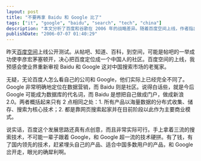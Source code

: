```yaml
---
layout: post
title: "不要再拿 Baidu 和 Google 比了"
tags: ["it", "google", "baidu", "search", "tech", "china"]
description: "本文分析了百度和谷歌在 2006 年的战略差异。随着百度空间上线，作者指出百度已经从单纯的搜索引擎转向社区平台的路线，构建包括贴吧、百度知道、百科和空间在内的社区生态系统。相比之下，谷歌仍然专注于数据营销和纯粹的搜索技术。作者认为百度此举战略精明，避开了与谷歌在核心搜索技术上的正面竞争，转而发展更适合中国用户习惯的社区产品，预示着百度可能成为“新浪 2.0”式的门户，而非单纯的搜索引擎。"
publishDate: "2006-07-07 01:40:29"
---
```


昨天[百度空间](http://hi.baidu.com/)上线公开测试。从帖吧、知道、百科，到空间，可能是帖吧的一举成功使李彦宏茅塞顿开，决心把百度定位成一个中国人的社区。百度空间的上线，我预感会使业界重新审视 Baidu 和 Google 这对中国搜索市场的老冤家。

无疑，无论百度人怎么看自己的公司和 Google，他们实际上已经完全不同了。Google 非常明确地定位在数据营销，而 Baidu 则是社区。说得白话些，就是今后 Google 可能成为数据库的代名词，而 Baidu 是想把自己做成门户，做成新浪 2.0。两者概括起来只有 2 点相同之处：1. 所有产品以海量数据的分布式收集、储存、搜索为核心技术；2. 都是靠网页搜索起家并在目前阶段以此作为主要商业模式。

说实话，百度这个发展思路还真有点创意，而且非常实际可行。手上拿着三流的搜索技术，不可能一辈子跟着 Google，和 Google 超一流的技术硬拼。有了钱，有了国内领先的技术，赶紧埋头自己的产品、适合中国多数用户的产品，和 Google 岔开走，眼光的确犀利啊。
